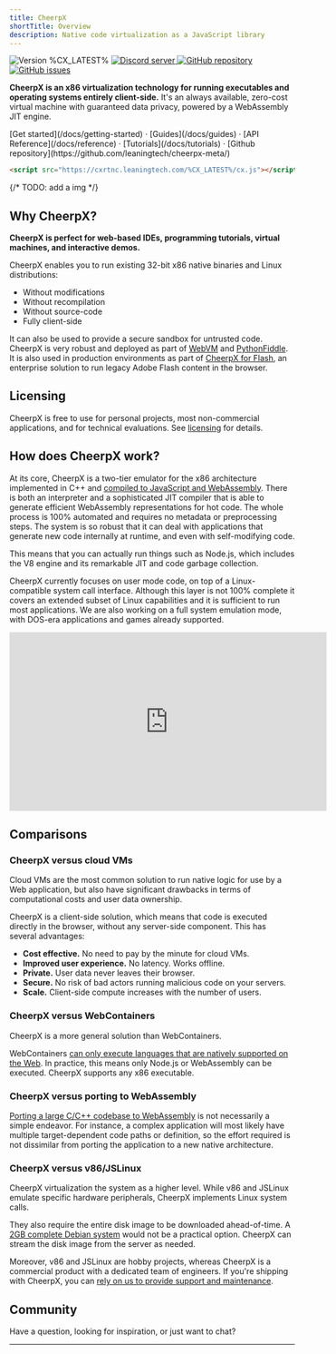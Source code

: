```yaml
---
title: CheerpX
shortTitle: Overview
description: Native code virtualization as a JavaScript library
---
```



<div class="not-prose flex gap-2 mb-2">
	<img
		src="https://img.shields.io/badge/version-%CX_LATEST%-blue"
		alt="Version %CX_LATEST%"
	/>
	<a href="https://discord.leaningtech.com/" target="_blank">
		<img
			src="https://img.shields.io/discord/988743885121548329?color=%237289DA&logo=discord&logoColor=ffffff"
			alt="Discord server"
		/>
	</a>
	<a href="https://github.com/leaningtech/cheerpx-meta/" target="_blank">
		<img
			src="https://img.shields.io/badge/repository-CheerpX-yellow?logo=github"
			alt="GitHub repository"
		/>
	</a>
	<a href="https://github.com/leaningtech/cheerpx-meta/issues" target="_blank">
		<img
			src="https://img.shields.io/github/issues/leaningtech/cheerpx-meta?logo=github"
			alt="GitHub issues"
		/>
	</a>
</div>

**CheerpX is an x86 virtualization technology for running executables and operating systems entirely client-side.** It's an always available, zero-cost virtual machine with guaranteed data privacy, powered by a WebAssembly JIT engine.

<div class="m-4 flex justify-center">
	[Get started](/docs/getting-started) · [Guides](/docs/guides) · [API
	Reference](/docs/reference) · [Tutorials](/docs/tutorials) · [Github
	repository](https://github.com/leaningtech/cheerpx-meta/)
</div>

```html
<script src="https://cxrtnc.leaningtech.com/%CX_LATEST%/cx.js"></script>
```

{/* TODO: add a img */}

## Why CheerpX?

**CheerpX is perfect for web-based IDEs, programming tutorials, virtual machines, and interactive demos.**

CheerpX enables you to run existing 32-bit x86 native binaries and Linux distributions:

- Without modifications
- Without recompilation
- Without source-code
- Fully client-side

It can also be used to provide a secure sandbox for untrusted code. CheerpX is very robust and deployed as part of [WebVM](https://webvm.io/) and [PythonFiddle](https://pythonfiddle.leaningtech.com/). It is also used in production environments as part of [CheerpX for Flash](https://labs.leaningtech.com/docs/cheerpx-for-flash), an enterprise solution to run legacy Adobe Flash content in the browser.

<LinkButton label="Get started" type="primary" href="/docs/getting-started" />

## Licensing

CheerpX is free to use for personal projects, most non-commercial applications, and for technical evaluations. See [licensing](/docs/licensing) for details.

## How does CheerpX work?

At its core, CheerpX is a two-tier emulator for the x86 architecture implemented in C++ and [compiled to JavaScript and WebAssembly](https://cheerp.io/). There is both an interpreter and a sophisticated JIT compiler that is able to generate efficient WebAssembly representations for hot code. The whole process is 100% automated and requires no metadata or preprocessing steps. The system is so robust that it can deal with applications that generate new code internally at runtime, and even with self-modifying code.

This means that you can actually run things such as Node.js, which includes the V8 engine and its remarkable JIT and code garbage collection.

CheerpX currently focuses on user mode code, on top of a Linux-compatible system call interface. Although this layer is not 100% complete it covers an extended subset of Linux capabilities and it is sufficient to run most applications. We are also working on a full system emulation mode, with DOS-era applications and games already supported.

<iframe
	width="560"
	height="315"
	src="https://www.youtube-nocookie.com/embed/7JUs4c99-mo"
	title="YouTube video player"
	frameborder="0"
	allow="accelerometer; autoplay; clipboard-write; encrypted-media; gyroscope; picture-in-picture; web-share"
	allowfullscreen
></iframe>

## Comparisons

### CheerpX versus cloud VMs

Cloud VMs are the most common solution to run native logic for use by a Web application, but also have significant drawbacks in terms of computational costs and user data ownership.

CheerpX is a client-side solution, which means that code is executed directly in the browser, without any server-side component. This has several advantages:

- **Cost effective.** No need to pay by the minute for cloud VMs.
- **Improved user experience.** No latency. Works offline.
- **Private.** User data never leaves their browser.
- **Secure.** No risk of bad actors running malicious code on your servers.
- **Scale.** Client-side compute increases with the number of users.

### CheerpX versus WebContainers

CheerpX is a more general solution than WebContainers.

WebContainers [can only execute languages that are natively supported on the Web](https://webcontainers.io/guides/troubleshooting#cannot-load-native-addon-error). In practice, this means only Node.js or WebAssembly can be executed. CheerpX supports any x86 executable.

### CheerpX versus porting to WebAssembly

[Porting a large C/C++ codebase to WebAssembly](https://cheerp.io/) is not necessarily a simple endeavor. For instance, a complex application will most likely have multiple target-dependent code paths or definition, so the effort required is not dissimilar from porting the application to a new native architecture.

### CheerpX versus v86/JSLinux

CheerpX virtualization the system as a higher level. While v86 and JSLinux emulate specific hardware peripherals, CheerpX implements Linux system calls.

They also require the entire disk image to be downloaded ahead-of-time. A [2GB complete Debian system](https://webvm.io) would not be a practical option. CheerpX can stream the disk image from the server as needed.

Moreover, v86 and JSLinux are hobby projects, whereas CheerpX is a commercial product with a dedicated team of engineers. If you're shipping with CheerpX, you can [rely on us to provide support and maintenance](https://leaningtech.com/contact-us).

## Community

Have a question, looking for inspiration, or just want to chat?

<LinkButton
	type="discord"
	href={DISCORD_URL}
	iconLeft="fa-brands:discord"
	label="Join our Discord server"
/>

<LinkButton
	type="secondary"
	href="https://twitter.com/leaningtech"
	iconLeft="fa-brands:twitter"
	label="Follow us on Twitter"
/>

---
